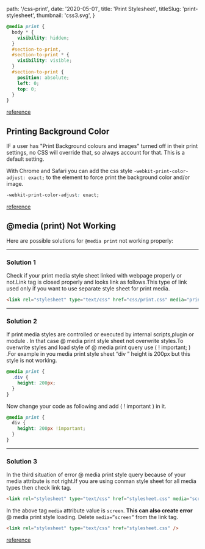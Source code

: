 
  path: '/css-print',
  date: '2020-05-01',
  title: 'Print Stylesheet',
  titleSlug: 'print-stylesheet',
  thumbnail: 'css3.svg',
}

```css
@media print {
  body * {
    visibility: hidden;
  }
  #section-to-print,
  #section-to-print * {
    visibility: visible;
  }
  #section-to-print {
    position: absolute;
    left: 0;
    top: 0;
  }
}
```

[reference](http://stackoverflow.com/questions/468881/print-div-id-printarea-div-only)

## Printing Background Color

IF a user has "Print Background colours and images" turned off in their print settings, no CSS will override that, so always account for that. This is a default setting.

With Chrome and Safari you can add the css style `-webkit-print-color-adjust: exact;` to the element to force print the background color and/or image.

```css
-webkit-print-color-adjust: exact;
```

[reference](http://stackoverflow.com/questions/3893986/css-media-print-issues-with-background-color)

## @media (print) Not Working

Here are possible solutions for `@media print` not working properly:

---

### Solution 1

Check if your print media style sheet linked with webpage properly or not.Link tag is closed properly and looks link as follows.This type of link used only if you want to use separate style sheet for print media.

```html
<link rel="stylesheet" type="text/css" href="css/print.css" media="print" />
```

---

### Solution 2

If print media styles are controlled or executed by internal scripts,plugin or module . In that case @ media print style sheet not overwrite styles.To overwrite styles and load style of @ media print query use ( ! important; ) .For example in you media print style sheet “div ” height is 200px but this style is not working.

```css
@media print {
  .div {
    height: 200px;
  }
}
```

Now change your code as following and add ( ! important ) in it.

```css
@media print {
  div {
    height: 200px !important;
  }
}
```

---

### Solution 3

In the third situation of error @ media print style query because of your media attribute is not right.If you are using conman style sheet for all media types then check link tag.

```html
<link rel="stylesheet" type="text/css" href="stylesheet.css" media="screen" />
```

In the above tag `media` attribute value is `screen`. **This can also create error** @ media print style loading. Delete `media=”screen”` from the link tag.

```html
<link rel="stylesheet" type="text/css" href="stylesheet.css" />
```

[reference](http://tectrick.org/solution-error-media-print-style/)

